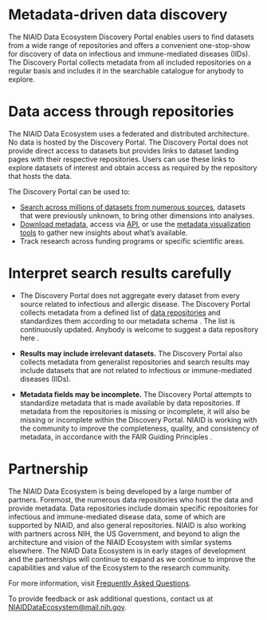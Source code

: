 # Metadata-driven data discovery

The NIAID Data Ecosystem Discovery Portal enables users to find datasets from a
wide range of repositories and offers a convenient one-stop-show for discovery
of data on infectious and immune-mediated diseases (IIDs). The Discovery Portal
collects metadata from all included repositories on a regular basis and includes
it in the searchable catalogue for anybody to explore.

# Data access through repositories

The NIAID Data Ecosystem uses a federated and distributed architecture. No data
is hosted by the Discovery Portal. The Discovery Portal does not provide direct
access to datasets but provides links to dataset landing pages with their
respective repositories. Users can use these links to explore datasets of
interest and obtain access as required by the repository that hosts the data.

The Discovery Portal can be used to:

- [Search across millions of datasets from numerous sources](/search/?q=&from=1&filters=%28%40type%3A%28%22Dataset%22%29%29),
  datasets that were previously unknown, to bring other dimensions into
  analyses.
- [Download metadata](/search/), access via
  [API](https://api.data.niaid.nih.gov/), or use the
  [metadata visualization tools](/summary/?q=&from=1&filters=)
  to gather new insights about what’s available.
- Track research across funding programs or specific scientific areas.

# Interpret search results carefully

- The Discovery Portal does not aggregate every dataset from every source
  related to infectious and allergic disease. The Discovery Portal collects
  metadata from a defined list of
  [data repositories](/sources/) and
  standardizes them according to our <Link
  isExternal
  href='https://discovery.biothings.io/view/nde'>
  metadata schema</Link> . The list is continuously updated. Anybody is welcome to <Link
  isExternal
  href='https://github.com/NIAID-Data-Ecosystem/nde-crawlers/issues/new?assignees=&labels=&template=suggest-a-new-resource.md&title=%5BSOURCE%5D'>
  suggest a data repository here</Link> .

- **Results may include irrelevant datasets.** The Discovery Portal also
  collects metadata from generalist repositories and search results may include
  datasets that are not related to infectious or immune-mediated diseases
  (IIDs).

- **Metadata fields may be incomplete.** The Discovery Portal attempts to
  standardize metadata that is made available by data repositories. If metadata
  from the repositories is missing or incomplete, it will also be missing or
  incomplete within the Discovery Portal. NIAID is working with the community to
  improve the completeness, quality, and consistency of metadata, in accordance
  with the <Link
  isExternal
  href='https://doi.org/10.1038/sdata.2016.18'>
  FAIR Guiding Principles</Link> .

# Partnership

The NIAID Data Ecosystem is being developed by a large number of partners.
Foremost, the numerous data repositories who host the data and provide metadata.
Data repositories include domain specific repositories for infectious and
immune-mediated disease data, some of which are supported by NIAID, and also
general repositories. NIAID is also working with partners across
NIH, the US Government, and beyond to align the architecture and vision of the
NIAID Ecosystem with similar systems elsewhere. The NIAID Data Ecosystem is in
early stages of development and the partnerships will continue to expand as we
continue to improve the capabilities and value of the Ecosystem to the research
community.

For more information, visit
[Frequently Asked Questions](/faq/).

To provide feedback or ask additional questions, contact us at
[NIAIDDataEcosystem@mail.nih.gov](mailto:NIAIDDataEcosystem@mail.nih.gov).
